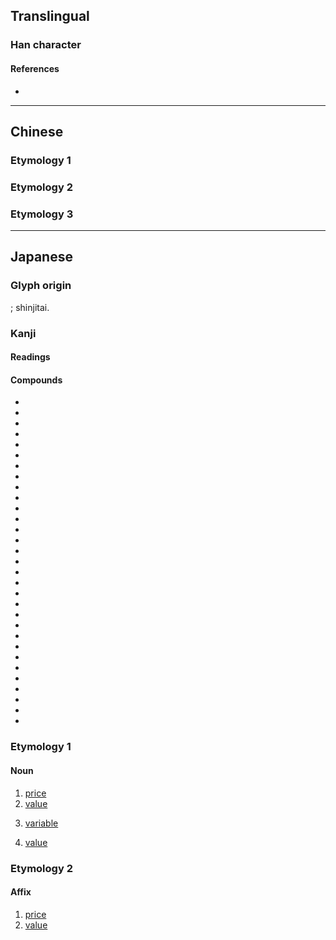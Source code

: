 {{also|價}}
{{character info}}
==Translingual==
{{Han simplified forms|價|価|价}}

===Han character===
{{Han char|rn=9|rad=人|as=06|sn=8|four=21260|canj=OMLW|ids=⿰亻覀}}

====References====
* {{Han ref|kx=0102.291|dkj=00628|dj=0218.110|hdz=10146.010|uh=4FA1|ud=20385}}

----

==Chinese==

===Etymology 1===
{{zh-see|價|v}}

===Etymology 2===
{{zh-see|似|v}}

===Etymology 3===
{{zh-see|濟|v|much, many (''Min'')}}

----

==Japanese==
{{ja-kanji forms|価|價}}

===Glyph origin===
{{Han simp|價|f=貝|t=&nbsp;}}; shinjitai.

===Kanji===
{{ja-kanji|grade=5|rs=人06|kyu=價}}

====Readings====
{{ja-readings
|goon=け
|kanon=か
|kun=あたい-
}}

====Compounds====
{{top3}}
* {{ja-r|評%価|ひょう%か}}
* {{ja-r|価%格|か%かく}}
* {{ja-r|対%価|たい%か}}
* {{ja-r|高%価|こう%か}}
* {{ja-r|原%価|げん%か}}
* {{ja-r|代%価|だい%か}}
* {{ja-r|物%価|ぶっ%か}}
* {{ja-r|安%価|あん%か}}
* {{ja-r|減%価|げん%か}}
* {{ja-r|廉%価|れん%か}}
* {{ja-r|減%価%償%却|げん%か%しょう%きゃく}}
* {{ja-r|評%価%勘%定|ひょう%か%かん%じょう}}
* {{ja-r|等%価|とう%か}}
* {{ja-r|紙%価|し%か}}
* {{ja-r|年%金%終%価%率|ねん%きん%しゅう%か%りつ}}
* {{ja-r|真%価|しん%か}}
* {{ja-r|原%価%管%理|げん%か%かん%り}}
* {{ja-r|減%価%償%却%費|げん%か%しょう%きゃく%ひ}}
* {{ja-r|評%価%性%引%当%金|ひょう%か%せい%ひき%あて%きん}}
* {{ja-r|行%為%無%価%値%論|こう%い%む%か%ち%ろん}}
* {{ja-r|結%果%無%価%値%論|けっ%か%む%か%ち%ろん}}
* {{ja-r|複%利%終%価%率|ふく%り%しゅう%か%りつ}}
* {{ja-r|薬%価|やっ%か}}
* {{ja-r|現%価|げん%か}}
* {{ja-r|増%価|ぞう%か}}
* {{ja-r|地%価|ち%か}}
* {{ja-r|予%価|よ%か}}
* {{ja-r|複%利%年%金%現%価%率|ふく%り%ねん%きん%げん%か%りつ}}
* {{ja-r|複%利%現%価%率|ふく%り%げん%か%りつ}}
* {{ja-r|米%価|べい%か}}
* {{ja-r|無%価%値|む%か%ち}}
{{bottom}}

===Etymology 1===
{{ja-kanjitab|yomi=k|あたい}}

====Noun====
{{ja-noun|あたい}}

# [[price]]
# [[value]]
# {{lb|ja|computers|sort=あたい}} [[variable]]
# {{lb|ja|mathematics|sort=あたい}} [[value]]

===Etymology 2===
{{ja-kanjitab|か|yomi=o}}

====Affix====
{{ja-pos|affix|か}}

# [[price]]
# [[value]]